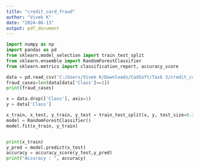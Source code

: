 ---
title: "credit_card_fraud"
author: "Vivek K"
date: "2024-06-13"
output: pdf_document
---

```{python}
import numpy as np
import pandas as pd
from sklearn.model_selection import train_test_split
from sklearn.ensemble import RandomForestClassifier
from sklearn.metrics import classification_report, accuracy_score 

```



```{python}
data = pd.read_csv('C:/Users/Vivek K/Downloads/CodSoft/Task 3/credit_card_fraud/creditcard.csv')
fraud_cases=len(data[data['Class']==1])
print(fraud_cases)

```
```{python}

x = data.drop(['Class'], axis=1)
y = data['Class']

x_train, x_test, y_train, y_test = train_test_split(x, y, test_size=0.2, random_state=42)
model = RandomForestClassifier()
model.fit(x_train, y_train)


print(x_train)
y_pred = model.predict(x_test)
accuracy = accuracy_score(y_test,y_pred)
print("Accuracy : ", accuracy)
```


